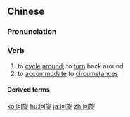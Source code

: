 {{also|迴旋}}
==Chinese==
{{zh-forms|t2=迴旋|alt=囬旋}}

===Pronunciation===
{{zh-pron
|m=huíxuán
|c=wui4 syun4
|h=pfs=fì-sièn
|cat=v
}}

===Verb===
{{zh-verb}}

# to [[cycle]] [[around]]; to [[turn]] back around
# to [[accommodate]] to [[circumstances]]

====Derived terms====
{{zh-der|回旋鏢|回旋曲|回旋梯}}

[[ko:回旋]]
[[hu:回旋]]
[[ja:回旋]]
[[zh:回旋]]